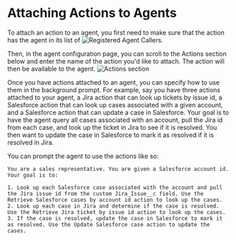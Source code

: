 # Attaching Actions to Agents

To attach an action to an agent, you first need to make sure that the action has the agent in its list of ![Registered Agent Callers](/docs/assets/actions/action-publish-current.png).

Then, in the agent configuration page, you can scroll to the Actions section below and enter the name of the action you'd like to attach. The action will then be available to the agent.
![Actions section](/docs/assets/actions/attaching-actions.png)

Once you have actions attached to an agent, you can specify how to use them in the background prompt. For example, say you have three actions attached to your agent, a Jira action that can look up tickets by issue id, a Salesforce action that can look
up cases associated with a given account, and a Salesforce action that can update a case in Salesforce. Your goal is to have the agent query all cases associated with an account, pull the Jira id from each case, and look up the ticket in Jira to see if it is resolved.
You then want to update the case in Salesforce to mark it as resolved if it is resolved in Jira.

You can prompt the agent to use the actions like so:
```
You are a sales representative. You are given a Salesforce account id. Your goal is to:

1. Look up each Salesforce case associated with the account and pull the Jira issue id from the custom Jira_Issue__c field. Use the Retrieve Salesforce cases by account id action to look up the cases.
2. Look up each case in Jira and determine if the case is resolved. Use the Retrieve Jira ticket by issue id action to look up the cases.
3. If the case is resolved, update the case in Salesforce to mark it as resolved. Use the Update Salesforce case action to update the cases.
```


